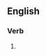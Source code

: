 {{also|coopting}}
==English==

===Verb===
{{head|en|verb form}}

# {{present participle of|co-opt|lang=en|nocat=1}}